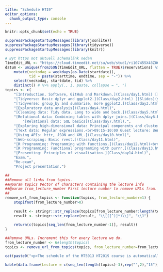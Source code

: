 ```yaml
---
title: "Schedule HT19"
editor_options: 
  chunk_output_type: console
---
```


```r
knitr::opts_chunk$set(echo = TRUE)
```

```r
suppressPackageStartupMessages(library(jsonlite))
suppressPackageStartupMessages(library(tidyverse))
suppressPackageStartupMessages(library(knitr))

# Byt https mot aktuell schemalänk nedan
TimeEdit_URL <- "https://cloud.timeedit.net/su/web/stud1/ri107455X48Z06Q5Z16g3Y05y5006Y48Q02gQY6Q55727.json"
datum <- unique(fromJSON(TimeEdit_URL, flatten = TRUE)$reservations) %>% 
    mutate(veckodag = weekdays(as.Date(startdate)), 
           tid = paste(starttime, endtime, sep = "-")) %>% 
    select(veckodag, startdate, tid) %>% 
    distinct() # %>% apply(., 1, paste, collapse = ", ")
topics <- c(
    "[Introduction. Software, GitHub and Markdown.](Class/day1.html) [[Slides](slides/slide1.html)]",
    "[Tidyverse: Basic dplyr and ggplot2.](Class/day2.html) [[Slides](slides/slide2.html)]",
    "[Tidyverse: group_by and summarise, more ggplot2.](Class/day3.html)",
    "[Exploratory data analysis](Class/day4.html)",
    "[Cleaning data: Tidy data. Long to wide and back.](Class/day5.html)",
    "[Relational data: Combining tables with dplyr joins.](Class/day6.html) <br>",
        "[Relational data: SQL basics](Class/day7.html).",
    "[Exploring high-dimensional data: Principal components and clustering](Class/day8.html)",
    "[Text data: Regular expressions.<br>09:15-10:00 Guest lecture: Benjamin Allévius, King](Class/day9.html)",
    "[Using APIs: httr, JSON and XML.](Class/day10.html)",
    "[Web-scraping: Basic rvest.](Class/day11.html)",
    "[R Programming: Programming with functions.](Class/day12.html)<br>09:15-10:00 Guest lecture: Magnus Gudmundson, Watercircles",
    "[R Programming: Functional programming with purrr.](Class/day13.html)",
    "[Presenting: Principles of visualisation.](Class/day14.html)",
    "Exam.",
    "Re-exam",
    "Project presentation.")

##
##Remove all links from topics. 
##@param topics Vector of characters containing the lecture info
##@param from_lecture_number First lecture number to remove URLs from.
##
remove_url_from_topics <- function(topics, from_lecture_number=1) {
    stopifnot(from_lecture_number>0)
    
    result <- stringr::str_replace(topics[from_lecture_number:length(topics)], "\\([^)]*\\)", "")
    result <- stringr::str_replace(result, "\\[([^)]*)\\]", "\\1")
    
    return(c(topics[seq_len(from_lecture_number-1)], result))
}

##Remove URLs. Increment this for every lecture we do.
from_lecture_number <- 6#length(topics) 
topics <- remove_url_from_topics(topics, from_lecture_number=from_lecture_number)
```

```r
cat(paste0("<p>The schedule of the MT5013 HT2019 course is automatically fetched from [TimeEdit](",stringr::str_replace(TimeEdit_URL,"\\.json",""),").<br><br></p>"))
```
```r
kable(data.frame(Lecture = c(seq_len(length(topics)-3),rep("",2),"15"), Day = paste(datum$veckodag, datum$startdate, sep = ", "), Time = datum$tid, Topic = topics))
```
